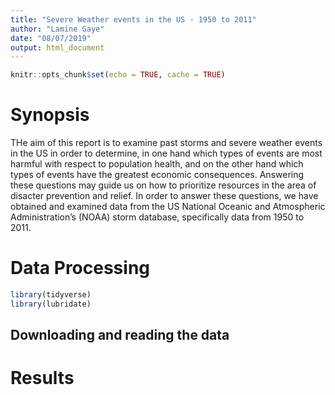 ```yaml
---
title: "Severe Weather events in the US - 1950 to 2011"
author: "Lamine Gaye"
date: "08/07/2019"
output: html_document
---
```


```r
knitr::opts_chunk$set(echo = TRUE, cache = TRUE)
```


# Synopsis
THe aim of this report is to examine past storms and severe weather events in the US in order to determine, in one hand which types of events are most harmful with respect to population health, and on the other hand which types of events have the greatest economic consequences. Answering these questions may guide us on how to prioritize resources in the area of disacter prevention and relief. 
In order to answer these questions, we have obtained and examined data from the US National Oceanic and Atmospheric Administration's (NOAA) storm database, specifically data from 1950 to 2011. 

# Data Processing 
```r
library(tidyverse)
library(lubridate)
```

## Downloading and reading the data




# Results


